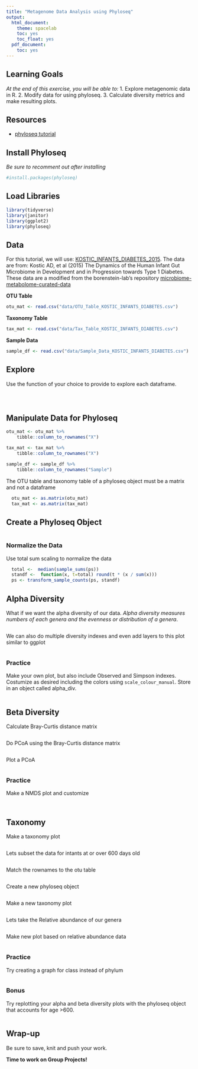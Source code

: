 ---
title: "Metagenome Data Analysis using Phyloseq"
output:
  html_document:
    theme: spacelab
    toc: yes
    toc_float: yes
  pdf_document:
    toc: yes
---

## Learning Goals
*At the end of this exercise, you will be able to:*
1. Explore metagenomic data in R.
2. Modify data for using phyloseq.
3. Calculate diversity metrics and make resulting plots.

## Resources
- [phyloseq tutorial](https://vaulot.github.io/tutorials/Phyloseq_tutorial.html)

## Install Phyloseq
*Be sure to recomment out after installing*
```{r}
#install.packages(phyloseq)
```

## Load Libraries
```{r}
library(tidyverse)
library(janitor)
library(ggplot2)
library(phyloseq)
```

## Data
For this tutorial, we will use: 
[KOSTIC_INFANTS_DIABETES_2015](https://pubmed.ncbi.nlm.nih.gov/25662751/). The data are from: Kostic AD, et al (2015) The Dynamics of the Human Infant Gut Microbiome in Development and in Progression towards Type 1 Diabetes. 
These data are a modified from the  borenstein-lab's repository [microbiome-metabolome-curated-data](https://github.com/borenstein-lab/microbiome-metabolome-curated-data/tree/main)

**OTU Table**
```{r}
otu_mat <- read.csv("data/OTU_Table_KOSTIC_INFANTS_DIABETES.csv")
```

**Taxonomy Table**
```{r}
tax_mat <- read.csv("data/Tax_Table_KOSTIC_INFANTS_DIABETES.csv") 
```

**Sample Data**
```{r}
sample_df <- read.csv("data/Sample_Data_KOSTIC_INFANTS_DIABETES.csv") 
```


## Explore 
Use the function of your choice to provide to explore each dataframe.
```{r, echo=FALSE, results="hide"}

```

```{r, echo=FALSE, results="hide"}

```

```{r, echo=FALSE, results="hide"}

```



## Manipulate Data for Phyloseq
```{r}
otu_mat <- otu_mat %>% 
    tibble::column_to_rownames("X") 

tax_mat <- tax_mat %>% 
    tibble::column_to_rownames("X")
```

```{r}
sample_df <- sample_df %>% 
    tibble::column_to_rownames("Sample") 

```


The OTU table and taxonomy table of a phyloseq object must be a matrix and not a dataframe
```{r}
  otu_mat <- as.matrix(otu_mat)
  tax_mat <- as.matrix(tax_mat)
```

## Create a Phyloseq Object
```{r}

```

### Normalize the Data
Use total sum scaling to normalize the data
```{r}
  total <-  median(sample_sums(ps))
  standf <-  function(x, t=total) round(t * (x / sum(x)))
  ps <- transform_sample_counts(ps, standf)
```


## Alpha Diversity
What if we want the alpha diversity of our data. *Alpha diversity measures numbers of each genera and the evenness or distribution of a genera*.
```{r}

```


We can also do multiple diversity indexes and even add layers to this plot similar to ggplot
```{r}

```

### Practice
Make your own plot, but also include Observed and Simpson indexes. Costumize as desired including the colors using `scale_colour_manual`. Store in an object called alpha_div.
```{r}

```


## Beta Diversity
Calculate Bray-Curtis distance matrix
```{r}


```


Do PCoA using the Bray-Curtis distance matrix
```{r}


```

Plot a PCoA
```{r}

  
```


### Practice
Make a NMDS plot and customize
```{r}



```

```{r}


 
```


## Taxonomy
Make a taxonomy plot
```{r}

```




Lets subset the data for intants at or over 600 days old
```{r, echo=FALSE, results="hide"}

```


Match the rownames to the otu table
```{r}

```



Create a new phyloseq object
```{r}

```

Make a new taxonomy plot
```{r}

```


Lets take the Relative abundance of our genera
```{r}

```

Make new plot based on relative abundance data
```{r}


```


### Practice 
Try creating a graph for class instead of phylum
```{r}


```


### Bonus 
Try replotting your alpha and beta diversity plots with the phyloseq object that accounts for age >600. 
```{r}

```


## Wrap-up  

Be sure to save, knit and push your work.

**Time to work on Group Projects!**

